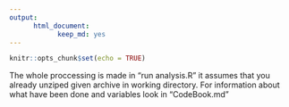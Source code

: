 ```yaml
---
output: 
      html_document: 
            keep_md: yes
---
```

```r
knitr::opts_chunk$set(echo = TRUE)
```

The whole proccessing is made in "run analysis.R" it assumes that you already unziped given archive in working directory.  For information about what have been done and variables look in "CodeBook.md"